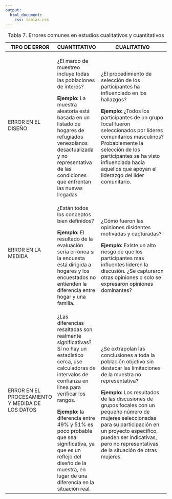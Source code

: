 ```yaml
---
output: 
  html_document:
    css: tablas.css
---
```


<table class="tabla-basica tabla1">
  <caption>Tabla 7. Errores comunes en estudios cualitativos y cuantitativos</caption>
  <thead>
      <tr>
        <th width="20%">TIPO DE ERROR</th>
        <th width="20%">CUANTITATIVO</th>
        <th width="60%">CUALITATIVO</th>
    </tr>
  </thead>
  <tbody>
  <tr>
    <td>ERROR EN EL DISEÑO</td>
    <td>¿El marco de muestreo incluye todas las poblaciones de interés?

**Ejemplo:** La muestra aleatoria está basada en un listado de hogares de refugiados venezolanos desactualizada y no representativa de las condiciones que enfrentan las nuevas llegadas
</td>
    <td>¿El procedimiento de selección de los participantes ha influenciado en los hallazgos?

**Ejemplo:** ¿Todos los participantes de un grupo focal fueron seleccionados por líderes comunitarios masculinos? Probablemente la selección de los participantes se ha visto influenciada hacia aquellos que apoyan el liderazgo del líder comunitario.
</td>
  </tr>
  <tr>
    <td>ERROR EN LA MEDIDA</td>
    <td>¿Están todos los conceptos bien definidos?

**Ejemplo:** El resultado de la evaluación seria errónea sí la encuesta está dirigida a hogares y los encuestados no entienden la diferencia entre hogar y una familia.
</td>
    <td>¿Cómo fueron las opiniones disidentes motivadas y capturadas?

**Ejemplo:** Existe un alto riesgo de que los participantes más influentes lideren la discusión. ¿Se capturaron otras opiniones o solo se expresaron opiniones dominantes?
</td>
  </tr>
<tr>
    <td>ERROR EN EL PROCESAMIENTO Y MEDIDA DE LOS DATOS</td>
    <td>¿Las diferencias resaltadas son realmente significativas? Si no hay un estadístico cerca, use calculadoras de intervalos de confianza en línea para verificar los rangos. 

**Ejemplo:** la diferencia entre 49% y 51% es poco probable que sea significativa, ya que es un reflejo del diseño de la muestra, en lugar de una diferencia en la situación real.
</td>
    <td>¿Se extrapolan las conclusiones a toda la población objetivo sin destacar las limitaciones de la muestra no representativa?

**Ejemplo:** Los resultados de las discusiones de grupos focales con un pequeño número de mujeres seleccionadas para su participación en un proyecto específico, pueden ser indicativas, pero no representativas de la situación de otras mujeres.
</td>
</tr>
</tr>
  </tbody>
</table>
